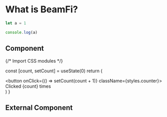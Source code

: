 # What is BeamFi?

```js filename="demo.js" {3} copy
let a = 1

console.log(a)
```

## Component


{/* Import CSS modules */}

  const [count, setCount] = useState(0)
  return (
    <div>
      <button onClick={() => setCount(count + 1)} className={styles.counter}>
        Clicked {count} times
      </button>
    </div>
  )
}

<Counter />

## External Component


<Counters />
